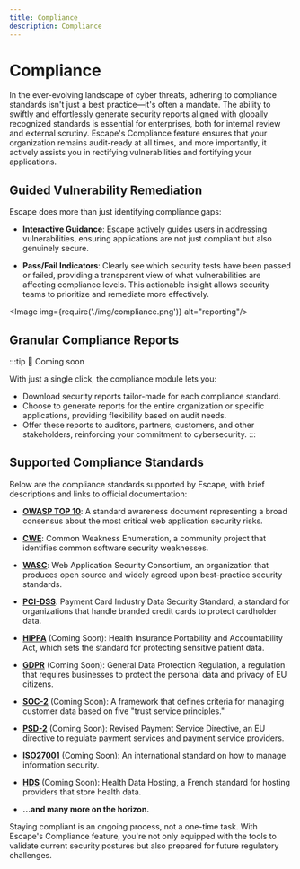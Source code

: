 ```yaml
---
title: Compliance
description: Compliance
---
```



# Compliance

In the ever-evolving landscape of cyber threats, adhering to compliance standards isn't just a best practice—it's often a mandate. The ability to swiftly and effortlessly generate security reports aligned with globally recognized standards is essential for enterprises, both for internal review and external scrutiny. Escape's Compliance feature ensures that your organization remains audit-ready at all times, and more importantly, it actively assists you in rectifying vulnerabilities and fortifying your applications.


## Guided Vulnerability Remediation

Escape does more than just identifying compliance gaps:

- **Interactive Guidance**: Escape actively guides users in addressing vulnerabilities, ensuring applications are not just compliant but also genuinely secure.
  
- **Pass/Fail Indicators**: Clearly see which security tests have been passed or failed, providing a transparent view of what vulnerabilities are affecting compliance levels. This actionable insight allows security teams to prioritize and remediate more effectively.

<Image img={require('./img/compliance.png')} alt="reporting"/>


## Granular Compliance Reports

:::tip 🌱 Coming soon

With just a single click, the compliance module lets you:

- Download security reports tailor-made for each compliance standard.
- Choose to generate reports for the entire organization or specific applications, providing flexibility based on audit needs.
- Offer these reports to auditors, partners, customers, and other stakeholders, reinforcing your commitment to cybersecurity.
:::




## Supported Compliance Standards

Below are the compliance standards supported by Escape, with brief descriptions and links to official documentation:

- [**OWASP TOP 10**]((https://owasp.org/www-project-top-ten/)): A standard awareness document representing a broad consensus about the most critical web application security risks.
  
- [**CWE**](https://cwe.mitre.org/): Common Weakness Enumeration, a community project that identifies common software security weaknesses.
  
- [**WASC**](http://www.webappsec.org/): Web Application Security Consortium, an organization that produces open source and widely agreed upon best-practice security standards.

- [**PCI-DSS**](https://www.pcisecuritystandards.org/pci_security/): Payment Card Industry Data Security Standard, a standard for organizations that handle branded credit cards to protect cardholder data.
  
- [**HIPPA**](https://www.hhs.gov/hipaa/) (Coming Soon): Health Insurance Portability and Accountability Act, which sets the standard for protecting sensitive patient data.
  
- [**GDPR**](https://eur-lex.europa.eu/eli/reg/2016/679/oj) (Coming Soon): General Data Protection Regulation, a regulation that requires businesses to protect the personal data and privacy of EU citizens.
  
- [**SOC-2**](https://www.aicpa.org/interestareas/frc/assuranceadvisoryservices/aicpasoc2report.html) (Coming Soon): A framework that defines criteria for managing customer data based on five "trust service principles."
  
- [**PSD-2**](https://ec.europa.eu/info/law/payment-services-psd-2-directive-eu-2015-2366_en) (Coming Soon): Revised Payment Service Directive, an EU directive to regulate payment services and payment service providers.
  
- [**ISO27001**](https://www.iso.org/isoiec-27001-information-security.html) (Coming Soon): An international standard on how to manage information security.
  
- [**HDS**](https://esante.gouv.fr/en/actors/digital-health/hosting-health-data) (Coming Soon): Health Data Hosting, a French standard for hosting providers that store health data.
  
- **...and many more on the horizon.**

Staying compliant is an ongoing process, not a one-time task. With Escape's Compliance feature, you're not only equipped with the tools to validate current security postures but also prepared for future regulatory challenges.
